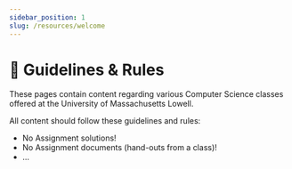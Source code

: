 ```yaml
---
sidebar_position: 1
slug: /resources/welcome
---
```


# 📒 Guidelines & Rules

These pages contain content regarding various Computer Science classes offered at the University of Massachusetts Lowell. 

All content should follow these guidelines and rules:
 - No Assignment solutions!
 - No Assignment documents (hand-outs from a class)!
 - ...
 